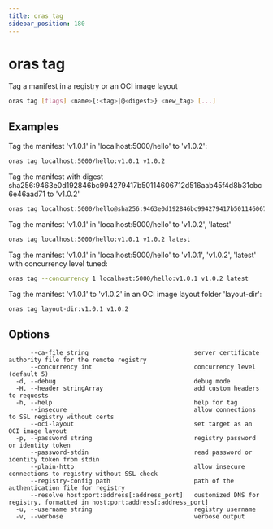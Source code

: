 ```yaml
---
title: oras tag
sidebar_position: 180
---
```


# oras tag

Tag a manifest in a registry or an OCI image layout

```bash
oras tag [flags] <name>{:<tag>|@<digest>} <new_tag> [...]
```

## Examples

Tag the manifest 'v1.0.1' in 'localhost:5000/hello' to 'v1.0.2':

```bash
oras tag localhost:5000/hello:v1.0.1 v1.0.2
```

Tag the manifest with digest sha256:9463e0d192846bc994279417b50114606712d516aab45f4d8b31cbc6e46aad71 to 'v1.0.2'

```bash
oras tag localhost:5000/hello@sha256:9463e0d192846bc994279417b50114606712d516aab45f4d8b31cbc6e46aad71 v1.0.2
```

Tag the manifest 'v1.0.1' in 'localhost:5000/hello' to 'v1.0.2', 'latest'

```bash
oras tag localhost:5000/hello:v1.0.1 v1.0.2 latest
```

Tag the manifest 'v1.0.1' in 'localhost:5000/hello' to 'v1.0.1', 'v1.0.2', 'latest' with concurrency level tuned:

```bash
oras tag --concurrency 1 localhost:5000/hello:v1.0.1 v1.0.2 latest
```

Tag the manifest 'v1.0.1' to 'v1.0.2' in an OCI image layout folder 'layout-dir':

```bash
oras tag layout-dir:v1.0.1 v1.0.2
```

## Options

```
      --ca-file string                             server certificate authority file for the remote registry
      --concurrency int                            concurrency level (default 5)
  -d, --debug                                      debug mode
  -H, --header stringArray                         add custom headers to requests
  -h, --help                                       help for tag
      --insecure                                   allow connections to SSL registry without certs
      --oci-layout                                 set target as an OCI image layout
  -p, --password string                            registry password or identity token
      --password-stdin                             read password or identity token from stdin
      --plain-http                                 allow insecure connections to registry without SSL check
      --registry-config path                       path of the authentication file for registry
      --resolve host:port:address[:address_port]   customized DNS for registry, formatted in host:port:address[:address_port]
  -u, --username string                            registry username
  -v, --verbose                                    verbose output
```
